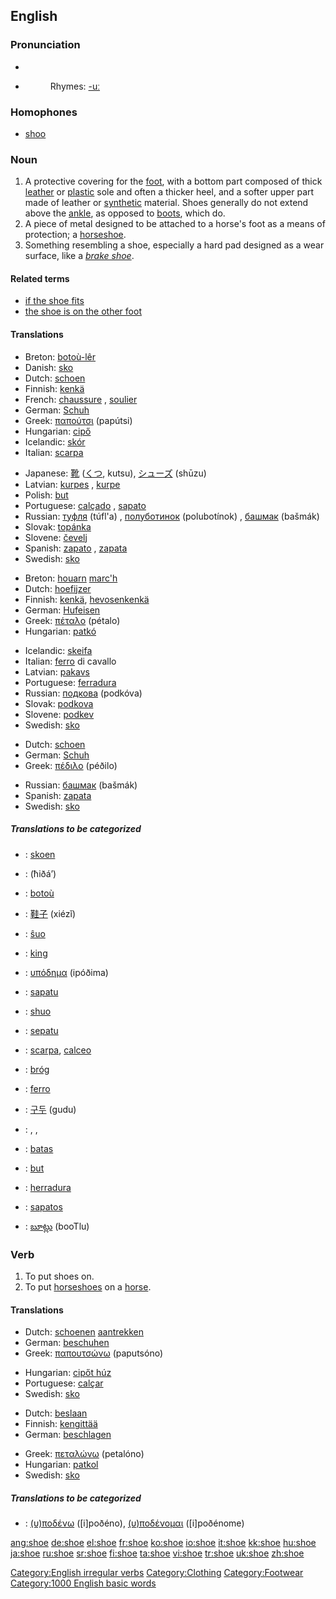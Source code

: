 ==English==

===Pronunciation===
*{{IPA|/ʃuː/}}
*{{audio|en-us-shoe.ogg|Audio (US)}}
*:Rhymes: [[Rhymes:English:-uː|-uː]]

===Homophones===
*[[shoo]]

===Noun===
{{en-noun}}

# A protective covering for the [[foot]], with a bottom part composed of thick [[leather]] or [[plastic]] sole and often a thicker heel, and a softer upper part made of leather or [[synthetic]] material. Shoes generally do not extend above the [[ankle]], as opposed to [[boot|boots]], which do.
# A piece of metal designed to be attached to a horse's foot as a means of protection; a [[horseshoe]].
# Something resembling a shoe, especially a hard pad designed as a wear surface, like a ''[[brake shoe]]''.

====Related terms====
*[[if the shoe fits]]
*[[the shoe is on the other foot]]

====Translations====
{{top|A protective covering for the foot}}
*Breton: [[botoù-lêr]] {{p}}
*Danish: [[sko]]
*Dutch: [[schoen]] {{m}}
*Finnish: [[kenkä]]
*French: [[chaussure]] {{f}}, [[soulier]] {{m}}
*German: [[Schuh]] {{m}}
*Greek: [[παπούτσι]] (papútsi) {{n}}
*Hungarian: [[cipő]]
*Icelandic: [[skór]] {{m}}
*Italian: [[scarpa]] {{f}}
{{mid}}
*Japanese: [[靴]] ([[くつ]], kutsu), [[シューズ]] (shūzu)
*Latvian: [[kurpes]] {{f}} {{p}}, [[kurpe]] {{s}}
*Polish: [[but#Polish|but]] {{m}}
*Portuguese: [[calçado]] {{m}}, [[sapato]] {{m}}
*Russian: [[туфля]] (túfl'a) {{f}}, [[полуботинок]] (polubotínok) {{m}}, [[башмак]] (bašmák) {{m}}
*Slovak: [[topánka]] {{f}}
*Slovene: [[čevelj]] {{m}}
*Spanish: [[zapato]] {{m}}, [[zapata]] {{f}}
*Swedish: [[sko]] {{c}}
{{bottom}}

{{top|A piece of metal designed to be attached to a horse's foot}}
*Breton: [[houarn]] [[marc'h]] {{m}}
*Dutch: [[hoefijzer]] {{n}}
*Finnish: [[kenkä]], [[hevosenkenkä]]
*German: [[Hufeisen]] {{n}}
*Greek: [[πέταλο]] (pétalo) {{n}}
*Hungarian: [[patkó]]
{{mid}}
*Icelandic: [[skeifa]] {{f}}
*Italian: [[ferro]] {{m}} di cavallo
*Latvian: [[pakavs]] {{m}}
*Portuguese: [[ferradura]] {{f}}
*Russian: [[подкова]] (podkóva) {{f}}
*Slovak: [[podkova]] {{f}}
*Slovene: [[podkev]] {{f}}
*Swedish: [[sko]] {{c}}
{{bottom}}

{{top|Something resembling a shoe}}
*Dutch: [[schoen]] {{m}}
*German: [[Schuh]] {{m}}
*Greek: [[πέδιλο]] (péðilo) {{n}}
{{mid}}
*Russian: [[башмак]] (bašmák) {{m}}
*Spanish: [[zapata]] {{f}}
*Swedish: [[sko]] {{c}}
{{bottom}}

=====Translations to be categorized=====
{{checktrans}}
{{top}}
*{{ttbc|Afrikaans}}: [[skoen]]
*{{ttbc|Arabic}}: {{ARchar|[[حذاء]]}} (ħiðá’)
*{{ttbc|Breton}}: [[botoù]] {{p}}
*{{ttbc|Chinese}}: [[鞋子]] (xiézǐ)
*{{ttbc|Esperanto}}: [[ŝuo]]
*{{ttbc|Estonian}}: [[king#Estonian|king]]
*{{ttbc|Greek}}: [[υπόδημα]] (ipóðima) {{n}}
*{{ttbc|Guaraní}}: [[sapatu]]
*{{ttbc|Ido}}: [[shuo]]
*{{ttbc|Indonesian}}: [[sepatu]]
*{{ttbc|Interlingua}}: [[scarpa]], [[calceo]]
*{{ttbc|Irish}}: [[bróg]] {{f}}
{{mid}}
*{{ttbc|Italian}}: [[ferro]] {{m}}
*{{ttbc|Korean}}: [[구두]] (gudu)
*{{ttbc|Kurdish}}: {{trad|ku|pêlav}} {{f}}, {{trad|ku|sol}} {{f}}, {{trad|ku|şekal}} {{f}}
*{{ttbc|Lithuanian}}: [[batas]]
*{{ttbc|Polish}}: [[but]] {{m}}
*{{ttbc|Spanish}}: [[herradura]] {{f}}
*{{ttbc|Tagalog}}: [[sapatos]]
*{{ttbc|Telugu}}: [[బూట్లు]] (booTlu)
{{bottom}}

===Verb===
[[Category:English irregular verbs]]
{{en-verb|shoes|shoeing|shod}}

# To put shoes on.
# To put [[horseshoe]]s on a [[horse]].

====Translations====
{{top|To put shoes on}}
*Dutch: [[schoen]]en [[aantrekken]]
*German: [[beschuhen]]
*Greek: [[παπουτσώνω]] (paputsóno)
{{mid}}
*Hungarian: [[cipőt húz]]
*Portuguese: [[calçar]]
*Swedish: [[sko]]
{{bottom}}

{{top|To put horseshoes on a horse}}
*Dutch: [[beslaan]]
*Finnish: [[kengittää]]
*German: [[beschlagen]]
{{mid}}
*Greek: [[πεταλώνω]] (petalóno)
*Hungarian: [[patkol]]
*Swedish: [[sko]]
{{bottom}}

=====Translations to be categorized=====
{{checktrans}}
{{top}}
*{{ttbc|Greek}}: [[(υ)ποδένω]] ([i]poðéno), [[(υ)ποδένομαι]] ([i]poðénome)
{{mid}}
{{bottom}}

[[Category:Clothing]]
[[Category:Footwear]]
[[Category:1000 English basic words]]

[[ang:shoe]]
[[de:shoe]]
[[el:shoe]]
[[fr:shoe]]
[[ko:shoe]]
[[io:shoe]]
[[it:shoe]]
[[kk:shoe]]
[[hu:shoe]]
[[ja:shoe]]
[[ru:shoe]]
[[sr:shoe]]
[[fi:shoe]]
[[ta:shoe]]
[[vi:shoe]]
[[tr:shoe]]
[[uk:shoe]]
[[zh:shoe]]
